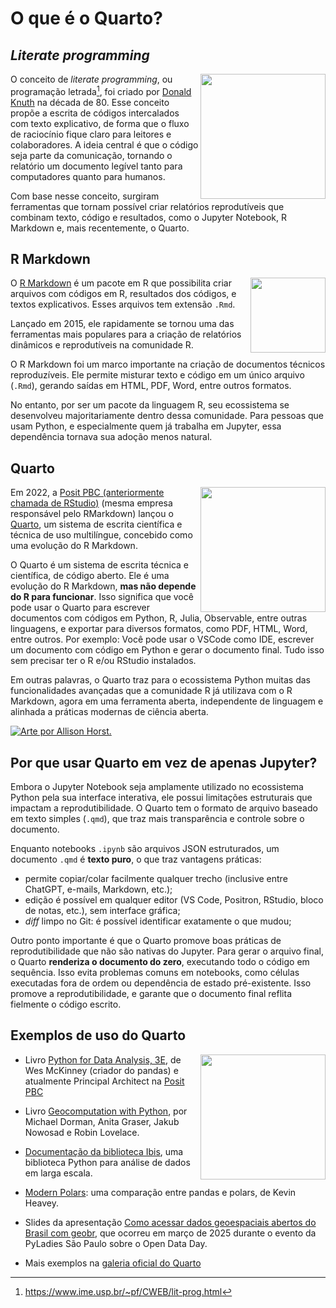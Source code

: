 
# O que é o Quarto?
## *Literate programming*

<img src="images/literate-programming-book.jpg" class="img-rstudio" align="right" width="200px"/>

O conceito de *literate programming*, ou programação letrada[^relatorios-1], foi criado por [Donald Knuth](https://www-cs-faculty.stanford.edu/~knuth/lp.html) na década de 80. Esse conceito propõe a escrita de códigos intercalados com texto explicativo, de forma que o fluxo de raciocínio fique claro para leitores e colaboradores. A ideia central é que o código seja parte da comunicação, tornando o relatório um documento legível tanto para computadores quanto para humanos.

[^relatorios-1]: <https://www.ime.usp.br/~pf/CWEB/lit-prog.html>

Com base nesse conceito, surgiram ferramentas que tornam possível criar relatórios reprodutíveis que combinam texto, código e resultados, como o Jupyter Notebook, R Markdown e, mais recentemente, o Quarto.

## R Markdown

<img src="images/hex-rmarkdown.png" class="img-rstudio" align="right" width="120px"/>

O [R Markdown](https://rmarkdown.rstudio.com/) é um pacote em R que possibilita criar arquivos com códigos em R, resultados dos códigos, e textos explicativos. Esses arquivos tem extensão `.Rmd`.

Lançado em 2015, ele rapidamente se tornou uma das ferramentas mais populares para a criação de relatórios dinâmicos e reprodutíveis na comunidade R.

O R Markdown foi um marco importante na criação de documentos técnicos reproduzíveis. Ele permite misturar texto e código em um único arquivo (`.Rmd`), gerando saídas em HTML, PDF, Word, entre outros formatos.

No entanto, por ser um pacote da linguagem R, seu ecossistema se desenvolveu majoritariamente dentro dessa comunidade. Para pessoas que usam Python, e especialmente quem já trabalha em Jupyter, essa dependência tornava sua adoção menos natural.

## Quarto

<img src="images/quarto.png" class="img-rstudio" align="right" width="200px"/>


Em 2022, a [Posit PBC (anteriormente chamada de RStudio)](https://posit.co/) (mesma empresa responsável pelo RMarkdown) lançou o [Quarto](https://quarto.org/), um sistema de escrita científica e técnica de uso multilíngue, concebido como uma evolução do R Markdown.

O Quarto é um sistema de escrita técnica e científica, de código aberto. Ele é uma evolução do R Markdown, **mas não depende do R para funcionar**. Isso significa que você pode usar o Quarto para escrever documentos com códigos em Python, R, Julia, Observable, entre outras linguagens, e exportar para diversos formatos, como PDF, HTML, Word, entre outros. Por exemplo: Você pode usar o VSCode como IDE, escrever um documento com código em Python e gerar o documento final. Tudo isso sem precisar ter o R e/ou RStudio instalados.

Em outras palavras, o Quarto traz para o ecossistema Python muitas das funcionalidades avançadas que a comunidade R já utilizava com o R Markdown, agora em uma ferramenta aberta, independente de linguagem e alinhada a práticas modernas de ciência aberta.

[![Arte por Allison Horst.](images/quarto_schematic.png){out.width="50%" fig-align="center"}](https://allisonhorst.com/)

## Por que usar Quarto em vez de apenas Jupyter?

Embora o Jupyter Notebook seja amplamente utilizado no ecossistema Python pela sua interface interativa, ele possui limitações estruturais que impactam a reprodutibilidade. O Quarto tem o formato de arquivo baseado em texto simples (`.qmd`), que traz mais transparência e controle sobre o documento.


Enquanto notebooks `.ipynb` são arquivos JSON estruturados, um documento `.qmd` é **texto puro**, o que traz vantagens práticas:

- permite copiar/colar facilmente qualquer trecho (inclusive entre ChatGPT, e-mails, Markdown, etc.);  
- edição é possível em qualquer editor (VS Code, Positron, RStudio, bloco de notas, etc.), sem interface gráfica;  
- *diff* limpo no Git: é possível identificar exatamente o que mudou;  

Outro ponto importante é que o Quarto promove boas práticas de reprodutibilidade que não são nativas do Jupyter. Para gerar o arquivo final, o Quarto **renderiza o documento do zero**, executando todo o código em sequência. Isso evita problemas comuns em notebooks, como células executadas fora de ordem ou dependência de estado pré-existente. Isso promove a reprodutibilidade, e garante que o documento final reflita fielmente o código escrito.
 

## Exemplos de uso do Quarto

<img src="images/cover-pandas-book.png" class="img-rstudio" align="right" width="200px"/>

- Livro [Python for Data Analysis, 3E](https://wesmckinney.com/book/), de Wes McKinney (criador do pandas) e atualmente Principal Architect na [Posit PBC](https://posit.co/)


- Livro [Geocomputation with Python](https://py.geocompx.org/), por Michael Dorman, Anita Graser, Jakub Nowosad e Robin Lovelace.


- [Documentação da biblioteca Ibis](https://ibis-project.org/), uma biblioteca Python para análise de dados em larga escala.

- [Modern Polars](https://kevinheavey.github.io/modern-polars/): uma comparação entre pandas e polars, de Kevin Heavey.

- Slides da apresentação [Como acessar dados geoespaciais abertos do Brasil com geobr](https://beatrizmilz.github.io/2025-03-pyladies-odd-geobr/), que ocorreu em março de 2025 durante o evento da PyLadies São Paulo sobre o Open Data Day.

- Mais exemplos na [galeria oficial do Quarto](https://quarto.org/docs/gallery/)
